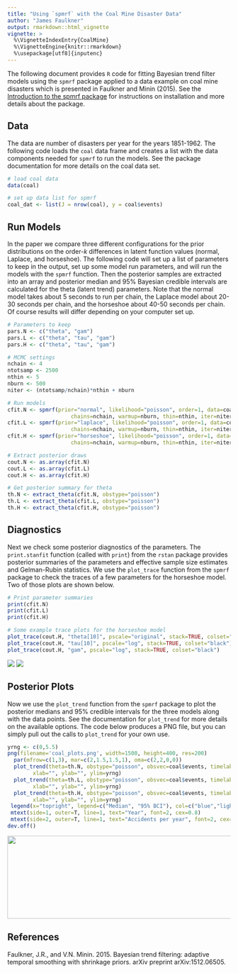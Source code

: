 ```yaml
---
title: "Using `spmrf` with the Coal Mine Disaster Data"
author: "James Faulkner"
output: rmarkdown::html_vignette
vignette: >
  %\VignetteIndexEntry{CoalMine}
  %\VignetteEngine{knitr::rmarkdown}
  %\usepackage[utf8]{inputenc}
---
```




The following document provides `R` code for fitting Bayesian trend filter models using the `spmrf` package applied to a data example on coal mine disasters which is presented in Faulkner and Minin (2015). See the [Introduction to the spmrf package](introduction_to_spmrf.html) for instructions on installation and more details about the package.


## Data

The data are number of disasters per year for the years 1851-1962.  The following code loads the `coal` data frame and creates a list with the data components needed for `spmrf` to run the models.  See the package documentation for more details on the coal data set.

```r
# load coal data
data(coal)

# set up data list for spmrf
coal_dat <- list(J = nrow(coal), y = coal$events)

```

## Run Models

In the paper we compare three different configurations for the prior distributions on the order-*k* differences in latent function values (normal, Laplace, and horseshoe).  The following code will set up a list of parameters to keep in the output, set up some model run parameters, and will run the models with the `spmrf` function.  Then the posterior samples are extracted into an array and posterior median and 95% Bayesian credible intervals are calculated for the theta (latent trend) parameters.  Note that the normal model takes about 5 seconds to run per chain, the Laplace model about 20-30 seconds per chain, and the horseshoe about 40-50 seconds per chain.  Of course results will differ depending on your computer set up. 


```r
# Parameters to keep 
pars.N <- c("theta", "gam") 
pars.L <- c("theta", "tau", "gam") 
pars.H <- c("theta", "tau", "gam") 

# MCMC settings
nchain <- 4
ntotsamp <- 2500
nthin <- 5
nburn <- 500
niter <- (ntotsamp/nchain)*nthin + nburn

# Run models
cfit.N <- spmrf(prior="normal", likelihood="poisson", order=1, data=coal_dat, par=pars.N, 
					chains=nchain, warmup=nburn, thin=nthin, iter=niter)
cfit.L <- spmrf(prior="laplace", likelihood="poisson", order=1, data=coal_dat, par=pars.L, 
					chains=nchain, warmup=nburn, thin=nthin, iter=niter)
cfit.H <- spmrf(prior="horseshoe", likelihood="poisson", order=1, data=coal_dat, par=pars.H, 
					chains=nchain, warmup=nburn, thin=nthin, iter=niter)

# Extract posterior draws
cout.N <- as.array(cfit.N)
cout.L <- as.array(cfit.L)
cout.H <- as.array(cfit.H)

# Get posterior summary for theta
th.N <- extract_theta(cfit.N, obstype="poisson")
th.L <- extract_theta(cfit.L, obstype="poisson")
th.H <- extract_theta(cfit.H, obstype="poisson")

```

## Diagnostics

Next we check some posterior diagnostics of the parameters.  The `print.stanfit` function (called with `print`) from the `rstan` package provides posterior summaries of the parameters and effective sample size estimates and Gelman-Rubin statistics.  We use the `plot_trace` function from the `spmrf` package to check the traces of a few parameters for the horseshoe model.  Two of those plots are shown below. 

```r

# Print parameter summaries
print(cfit.N)
print(cfit.L)
print(cfit.H)

# Some example trace plots for the horseshoe model
plot_trace(cout.H, "theta[10]", pscale="original", stack=TRUE, colset="black")
plot_trace(cout.H, "tau[10]", pscale="log", stack=TRUE, colset="black")
plot_trace(cout.H, "gam", pscale="log", stack=TRUE, colset="black")


```

<img src="figure/trace_theta20_coal_H.png" />
<img src="figure/trace_gamma_coal_H.png" />


## Posterior Plots

Now we use the `plot_trend` function from the `spmrf` package to plot the posterior medians and 95% credible intervals for the three models along with the data points.  See the documentation for `plot_trend` for more details on the available options.  The code below produces a PNG file, but you can simply pull out the calls to `plot_trend` for your own use.

```r

yrng <- c(0,5.5)
png(filename='coal_plots.png', width=1500, height=400, res=200)
  par(mfrow=c(1,3), mar=c(2,1.5,1.5,1), oma=c(2,2,0,0))
  plot_trend(theta=th.N, obstype="poisson", obsvec=coal$events, timelab=coal$year, main="Normal", 
		xlab="", ylab="", ylim=yrng)
  plot_trend(theta=th.L, obstype="poisson", obsvec=coal$events, timelab=coal$year,, main="Laplace", 
		xlab="", ylab="", ylim=yrng)
  plot_trend(theta=th.H, obstype="poisson", obsvec=coal$events, timelab=coal$year, main="Horseshoe", 
		xlab="", ylab="", ylim=yrng)
 legend(x="topright", legend=c("Median", "95% BCI"), col=c("blue","lightblue"), lwd=3, bty="n", cex=1)
 mtext(side=1, outer=T, line=1, text="Year", font=2, cex=0.8)
 mtext(side=2, outer=T, line=1, text="Accidents per year", font=2, cex=0.8)
dev.off()


```

<img src="figure/coal_plots.png" height=187 width=700 />


## References

Faulkner, J.R., and V.N. Minin.  2015.  Bayesian trend filtering: adaptive temporal smoothing with shrinkage priors. arXiv preprint arXiv:1512.06505.





